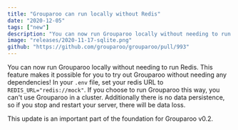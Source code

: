 ```yaml
---
title: "Grouparoo can run locally without Redis"
date: "2020-12-05"
tags: ["new"]
description: "You can now run Grouparoo locally without needing to run Redis"
image: "releases/2020-11-17-sqlite.png"
github: "https://github.com/grouparoo/grouparoo/pull/993"
---
```


You can now run Grouparoo locally without needing to run Redis. This feature makes it possible for you to try out Grouparoo without needing any dependencies! In your `.env` file, set your redis URL to `REDIS_URL="redis://mock"`. If you choose to run Grouparoo this way, you can't use Grouparoo in a cluster. Additionally there is no data persistence, so if you stop and restart your server, there will be data loss.

This update is an important part of the foundation for Grouparoo v0.2.
